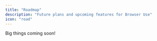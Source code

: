---
title: "Roadmap"
description: "Future plans and upcoming features for Browser Use"
icon: "road"
---

Big things coming soon!

